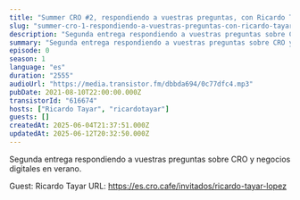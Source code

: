 ```yaml
---
title: "Summer CRO #2, respondiendo a vuestras preguntas, con Ricardo Tayar"
slug: "summer-cro-1-respondiendo-a-vuestras-preguntas-con-ricardo-tayar-acaee597-9f95-4571-91a6-8aefcd0e4c7a"
description: "Segunda entrega respondiendo a vuestras preguntas sobre CRO y negocios digitales en verano.\n\n\n\n\nGuest: Ricardo Tayar\nURL: https://es.cro.cafe/invitados/ricardo-tayar-lopez\n"
summary: "Segunda entrega respondiendo a vuestras preguntas sobre CRO y negocios digitales en verano."
episode: 0
season: 1
language: "es"
duration: "2555"
audioUrl: "https://media.transistor.fm/dbbda694/0c77dfc4.mp3"
pubDate: 2021-08-10T22:00:00.000Z
transistorId: "616674"
hosts: ["Ricardo Tayar", "ricardotayar"]
guests: []
createdAt: 2025-06-04T21:37:51.000Z
updatedAt: 2025-06-12T20:32:50.000Z
---
```


Segunda entrega respondiendo a vuestras preguntas sobre CRO y negocios digitales en verano.

Guest: Ricardo Tayar
URL: https://es.cro.cafe/invitados/ricardo-tayar-lopez
